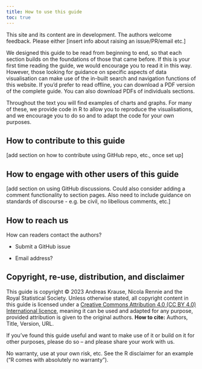 ```yaml
---
title: How to use this guide
toc: true
---
```


::: {.callout-warning appearance="simple"}
This site and its content are in development. The authors welcome feedback. Please either \[insert info about raising an issue/PR/email etc.\]
:::

We designed this guide to be read from beginning to end, so that each section builds on the foundations of those that came before. If this is your first time reading the guide, we would encourage you to read it in this way. However, those looking for guidance on specific aspects of data visualisation can make use of the in-built search and navigation functions of this website. If you'd prefer to read offline, you can download a PDF version of the complete guide. You can also download PDFs of individuals sections.

Throughout the text you will find examples of charts and graphs. For many of these, we provide code in R to allow you to reproduce the visualisations, and we encourage you to do so and to adapt the code for your own purposes.

## How to contribute to this guide

\[add section on how to contribute using GitHub repo, etc., once set up\]

## How to engage with other users of this guide

\[add section on using GitHub discussions. Could also consider adding a comment functionality to section pages. Also need to include guidance on standards of discourse - e.g. be civil, no libellous comments, etc.\]

## How to reach us

How can readers contact the authors?

-   Submit a GitHub issue

-   Email address?

## Copyright, re-use, distribution, and disclaimer

This guide is copyright © 2023 Andreas Krause, Nicola Rennie and the Royal Statistical Society. Unless otherwise stated, all copyright content in this guide is licensed under a [Creative Commons Attribution 4.0 (CC BY 4.0) International licence](http://creativecommons.org/licenses/by/4.0/?ref=chooser-v1), meaning it can be used and adapted for any purpose, provided attribution is given to the original authors. **How to cite:** Authors, Title, Version, URL.

If you've found this guide useful and want to make use of it or build on it for other purposes, please do so -- and please share your work with us.

No warranty, use at your own risk, etc. See the R disclaimer for an example ("R comes with absolutely no warranty").
